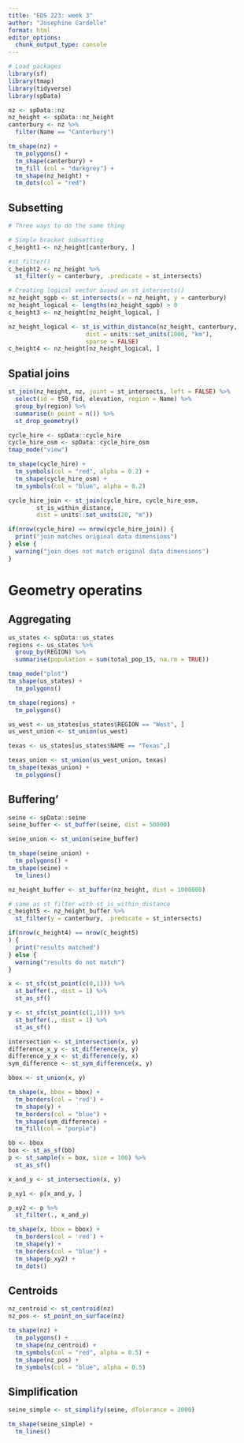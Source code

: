 ```yaml
---
title: "EDS 223: week 3"
author: "Josephine Cardelle"
format: html
editor_options: 
  chunk_output_type: console
---
```


```r
# Load packages
library(sf)
library(tmap)
library(tidyverse)
library(spData)
```

```r
nz <- spData::nz
nz_height <- spData::nz_height
canterbury <- nz %>% 
  filter(Name == "Canterbury")

tm_shape(nz) +
  tm_polygons() +
  tm_shape(canterbury) +
  tm_fill (col = "darkgrey") +
  tm_shape(nz_height) +
  tm_dots(col = "red")
```


## Subsetting
```r
# Three ways to do the same thing

# Simple bracket subsetting
c_height1 <- nz_height[canterbury, ]

#st_filter()
c_height2 <- nz_height %>% 
  st_filter(y = canterbury, .predicate = st_intersects) 

# Creating logical vector based on st_intersects()
nz_height_sgpb <- st_intersects(x = nz_height, y = canterbury)
nz_height_logical <- lengths(nz_height_sgpb) > 0 
c_height3 <- nz_height[nz_height_logical, ]
```

```r
nz_height_logical <- st_is_within_distance(nz_height, canterbury,
                      dist = units::set_units(1000, "km"),
                      sparse = FALSE)
c_height4 <- nz_height[nz_height_logical, ]
```

## Spatial joins
```r
st_join(nz_height, nz, joint = st_intersects, left = FALSE) %>% 
  select(id = t50_fid, elevation, region = Name) %>% 
  group_by(region) %>% 
  summarise(n_point = n()) %>% 
  st_drop_geometry() 
```


```r
cycle_hire <- spData::cycle_hire
cycle_hire_osm <- spData::cycle_hire_osm
tmap_mode("view")

tm_shape(cycle_hire) +
  tm_symbols(col = "red", alpha = 0.2) +
  tm_shape(cycle_hire_osm) +
  tm_symbols(col = "blue", alpha = 0.2)
```

```r
cycle_hire_join <- st_join(cycle_hire, cycle_hire_osm,
        st_is_within_distance,
        dist = units::set_units(20, "m"))
```

```r
if(nrow(cycle_hire) == nrow(cycle_hire_join)) {
  print("join matches original data dimensions")
} else {
  warning("join does not match original data dimensions")
}
```

# Geometry operatins
## Aggregating
```r
us_states <- spData::us_states
regions <- us_states %>% 
  group_by(REGION) %>% 
  summarise(population = sum(total_pop_15, na.rm = TRUE))

tmap_mode("plot")
tm_shape(us_states) +
  tm_polygons()

tm_shape(regions) +
  tm_polygons()
```

```r
us_west <- us_states[us_states$REGION == "West", ]
us_west_union <- st_union(us_west)

texas <- us_states[us_states$NAME == "Texas",]

texas_union <- st_union(us_west_union, texas)
tm_shape(texas_union) +
  tm_polygons()
```

## Buffering'
```r
seine <- spData::seine
seine_buffer <- st_buffer(seine, dist = 50000)

seine_union <- st_union(seine_buffer)

tm_shape(seine_union) +
  tm_polygons() +
tm_shape(seine) +
  tm_lines()
```

```r
nz_height_buffer <- st_buffer(nz_height, dist = 1000000)

# same as st_filter with st_is_within_distance
c_height5 <- nz_height_buffer %>% 
  st_filter(y = canterbury, .predicate = st_intersects)

if(nrow(c_height4) == nrow(c_height5)
) {
  print("results matched")
} else {
  warning("results do not match")
}
```


```r
x <- st_sfc(st_point(c(0,1))) %>% 
  st_buffer(., dist = 1) %>% 
  st_as_sf()

y <- st_sfc(st_point(c(1,1))) %>% 
  st_buffer(., dist = 1) %>% 
  st_as_sf()

intersection <- st_intersection(x, y)
difference_x_y <- st_difference(x, y)
difference_y_x <- st_difference(y, x)
sym_difference <- st_sym_difference(x, y)

bbox <- st_union(x, y)

tm_shape(x, bbox = bbox) +
  tm_borders(col = 'red') +
  tm_shape(y) +
  tm_borders(col = "blue") +
  tm_shape(sym_difference) +
  tm_fill(col = "purple")
```

```r
bb <- bbox
box <- st_as_sf(bb)
p <- st_sample(x = box, size = 100) %>% 
  st_as_sf()

x_and_y <- st_intersection(x, y)

p_xy1 <- p[x_and_y, ]

p_xy2 <- p %>% 
  st_filter(., x_and_y)

tm_shape(x, bbox = bbox) +
  tm_borders(col = 'red') +
  tm_shape(y) +
  tm_borders(col = "blue") +
  tm_shape(p_xy2) +
  tm_dots()
```


## Centroids
```r
nz_centroid <- st_centroid(nz)
nz_pos <- st_point_on_surface(nz)

tm_shape(nz) +
  tm_polygons() +
  tm_shape(nz_centroid) +
  tm_symbols(col = "red", alpha = 0.5) +
  tm_shape(nz_pos) +
  tm_symbols(col = "blue", alpha = 0.5)
```


## Simplification
```r
seine_simple <- st_simplify(seine, dTolerance = 2000)

tm_shape(seine_simple) +
  tm_lines()
```

